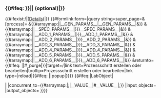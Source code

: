 <includeonly>
==={{{name}}}{{#ifeq: {{{required|{{OslTemplate:Helper/Strings/Yes}}}}}|{{OslTemplate:Helper/Strings/No}}|<nowiki> </nowiki>(optional)|}}===
{{#ifexist:{{FULLPAGENAME}}/{{{id}}}|([[{{FULLPAGENAME}}/{{{id}}}|Details]])|}}
{{OslTemplate:Helper/UI/VE/Visible |content=Prozessschritt {{{name}}} erstellen oder bearbeiten |icon=doubleChevronEnd}}
{{OslTemplate:Helper/UI/Div/VE-Hidden}}<!-- 
-->{{#formlink:form={{{form}}}|query string=super_page={{FULLPAGENAME}}&{{{template|OslTemplate:LabProcess/Step/Subpage}}}[process]={{FULLPAGENAME}}<!-- 
-->&{{#arraymap:{{{parameters|}}}|{{{sep|;}}}|__GEN_PARAMS__|{{{template|OslTemplate:LabProcess/Step/Subpage}}}__GEN_PARAMS__|&}}<!-- 
-->&{{#arraymap:{{{specific_parameters|}}}|{{{sep|;}}}|__SPEC_PARAMS__|{{{specific_template|{{{form}}}}}}__SPEC_PARAMS__|&}}<!-- 
-->&{{#arraymap:{{{additional_parameters_1|}}}|{{{sep|;}}}|__ADD_1_PARAMS__|{{{additional_template_1|{{{form}}}}}}__ADD_1_PARAMS__|&}}<!-- 
-->&{{#arraymap:{{{additional_parameters_2|}}}|{{{sep|;}}}|__ADD_2_PARAMS__|{{{additional_template_2|{{{form}}}}}}__ADD_2_PARAMS__|&}}<!-- 
-->&{{#arraymap:{{{additional_parameters_3|}}}|{{{sep|;}}}|__ADD_3_PARAMS__|{{{additional_template_3|{{{form}}}}}}__ADD_3_PARAMS__|&}}<!-- 
-->&{{#arraymap:{{{additional_parameters_4|}}}|{{{sep|;}}}|__ADD_4_PARAMS__|{{{additional_template_4|{{{form}}}}}}__ADD_4_PARAMS__|&}}<!-- 
-->&{{#arraymap:{{{additional_parameters_5|}}}|{{{sep|;}}}|__ADD_5_PARAMS__|{{{additional_template_5|{{{form}}}}}}__ADD_5_PARAMS__|&}}<!-- 
-->&{{#arraymap:{{{additional_parameters_6|}}}|{{{sep|;}}}|__ADD_6_PARAMS__|{{{additional_template_6|{{{form}}}}}}__ADD_6_PARAMS__|&}}<!-- 
-->&returnto={{FULLPAGENAME}}{{#ifeq: {{{purge|}}}|{{OslTemplate:Helper/Strings/Yes}}|#_purge|}}|target={{FULLPAGENAME}}/{{{id}}}|link text=Prozessschritt {{{name}}} erstellen oder bearbeiten|tooltip=Prozessschritt {{{name}}} erstellen oder bearbeiten|link type={{{link_type|post button}}}|reload|{{#ifeq: {{{popup|}}}|{{OslTemplate:Helper/Strings/Yes}}|popup|}}}}{{OslTemplate:Helper/UI/Div/Closing}}<!--
-->{{#ifeq:{{NAMESPACE}}|LabObject|<div style="display:none">{{{output_objects|}}}</div>| <!-- only for process types, not instances -->{{OslTemplate:LabProcess/Step/Descriptor
|id={{{id}}}
|name={{{name}}}
|predecessor={{#arraymap:{{{predecessor|}}}|;|__VALUE__|{{FULLPAGENAME}}#__VALUE__|;}}
|concurrent_to={{#arraymap:{{{concurrent|}}}|;|__VALUE__|{{FULLPAGENAME}}#__VALUE__|;}}
|input_objects={{{input_objects|}}}
|output_objects={{{output_objects|}}}
}}}}<!-- 
--></includeonly>